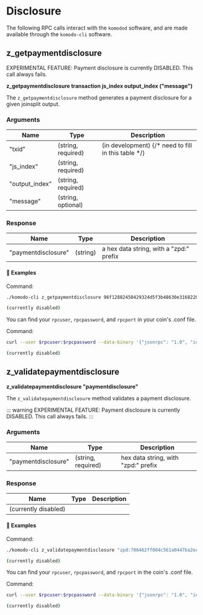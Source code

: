 

# Disclosure

The following RPC calls interact with the `komodod` software, and are made available through the `komodo-cli` software.

## z_getpaymentdisclosure

<Note type="warning">
  EXPERIMENTAL FEATURE: Payment disclosure is currently DISABLED. This call
  always fails.
</Note>

**z_getpaymentdisclosure transaction js_index output_index ("message")**

The `z_getpaymentdisclosure` method generates a payment disclosure for a given joinsplit output.

### Arguments

| Name           | Type               | Description                                         |
| -------------- | ------------------ | --------------------------------------------------- |
| "txid"         | (string, required) | (in development) {/* need to fill in this table */} |
| "js_index"     | (string, required) |                                                     |
| "output_index" | (string, required) |                                                     |
| "message"      | (string, optional) |                                                     |

### Response

| Name                | Type     | Description                             |
| ------------------- | -------- | --------------------------------------- |
| "paymentdisclosure" | (string) | a hex data string, with a "zpd:" prefix |

#### 📌 Examples

Command:

```bash
./komodo-cli z_getpaymentdisclosure 96f12882450429324d5f3b48630e3168220e49ab7b0f066e5c2935a6b88bb0f2 0 0 "refund"
```

<CollapsibleSection expandedText='Hide Response' collapsedText='Show Response'>

```bash
(currently disabled)
```

</CollapsibleSection>

You can find your `rpcuser`, `rpcpassword`, and `rpcport` in your coin's .conf file.

Command:

```bash
curl --user $rpcuser:$rpcpassword --data-binary '{"jsonrpc": "1.0", "id":"curltest", "method": "z_getpaymentdisclosure", "params": ["96f12882450429324d5f3b48630e3168220e49ab7b0f066e5c2935a6b88bb0f2", 0, 0, "refund"] }' -H 'content-type: text/plain;' http://127.0.0.1:$rpcport/
```

<CollapsibleSection expandedText='Hide Response' collapsedText='Show Response'>

```bash
(currently disabled)
```

</CollapsibleSection>

## z_validatepaymentdisclosure

**z_validatepaymentdisclosure "paymentdisclosure"**

The `z_validatepaymentdisclosure` method validates a payment disclosure.

::: warning
EXPERIMENTAL FEATURE: Payment disclosure is currently DISABLED. This call always fails.
:::

### Arguments

| Name                | Type               | Description                         |
| ------------------- | ------------------ | ----------------------------------- |
| "paymentdisclosure" | (string, required) | hex data string, with "zpd:" prefix |

### Response

| Name                 | Type | Description |
| -------------------- | ---- | ----------- |
| (currently disabled) |      |

#### 📌 Examples

Command:

```bash
./komodo-cli z_validatepaymentdisclosure "zpd:706462ff004c561a0447ba2ec51184e6c204..."
```

<CollapsibleSection expandedText='Hide Response' collapsedText='Show Response'>

```bash
(currently disabled)
```

</CollapsibleSection>

You can find your `rpcuser`, `rpcpassword`, and `rpcport` in the coin's .conf file.

Command:

```bash
curl --user $rpcuser:$rpcpassword --data-binary '{"jsonrpc": "1.0", "id":"curltest", "method": "z_validatepaymentdisclosure", "params": ["zpd:706462ff004c561a0447ba2ec51184e6c204..."] }' -H 'content-type: text/plain;' http://127.0.0.1:$rpcport/
```

<CollapsibleSection expandedText='Hide Response' collapsedText='Show Response'>

```bash
(currently disabled)
```

</CollapsibleSection>
